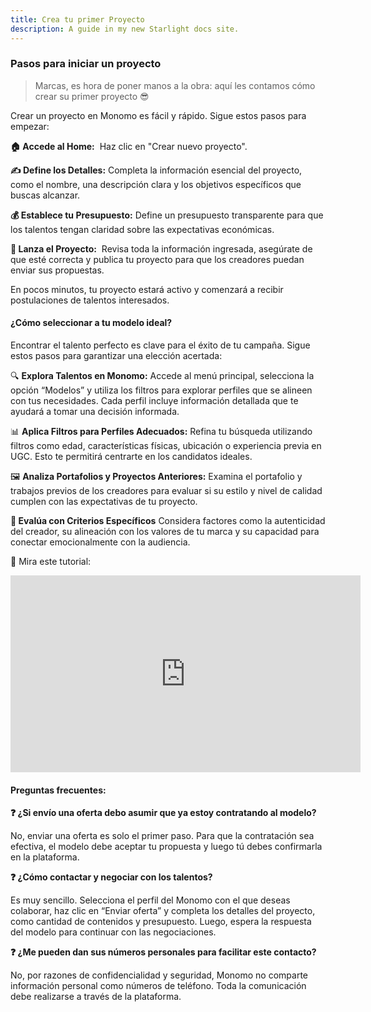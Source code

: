 ```yaml
---
title: Crea tu primer Proyecto
description: A guide in my new Starlight docs site.
---
```

### Pasos para iniciar un proyecto

> Marcas, es hora de poner manos a la obra: aquí les contamos cómo crear su primer proyecto 😎
> 

Crear un proyecto en Monomo es fácil y rápido. Sigue estos pasos para empezar:

**🏠 Accede al Home:**  Haz clic en "Crear nuevo proyecto".

**✍️ Define los Detalles:** Completa la información esencial del proyecto, como el nombre, una descripción clara y los objetivos específicos que buscas alcanzar.

**💰 Establece tu Presupuesto:** Define un presupuesto transparente para que los talentos tengan claridad sobre las expectativas económicas.

**🚀 Lanza el Proyecto:**  Revisa toda la información ingresada, asegúrate de que esté correcta y publica tu proyecto para que los creadores puedan enviar sus propuestas.

En pocos minutos, tu proyecto estará activo y comenzará a recibir postulaciones de talentos interesados.

#### ¿Cómo seleccionar a tu modelo ideal?

Encontrar el talento perfecto es clave para el éxito de tu campaña. Sigue estos pasos para garantizar una elección acertada:

🔍 **Explora Talentos en Monomo:** Accede al menú principal, selecciona la opción “Modelos” y utiliza los filtros para explorar perfiles que se alineen con tus necesidades. Cada perfil incluye información detallada que te ayudará a tomar una decisión informada.

📊 **Aplica Filtros para Perfiles Adecuados:** Refina tu búsqueda utilizando filtros como edad, características físicas, ubicación o experiencia previa en UGC. Esto te permitirá centrarte en los candidatos ideales.

🖼️ **Analiza Portafolios y Proyectos Anteriores:** Examina el portafolio y trabajos previos de los creadores para evaluar si su estilo y nivel de calidad cumplen con las expectativas de tu proyecto.

**🌟 Evalúa con Criterios Específicos** Considera factores como la autenticidad del creador, su alineación con los valores de tu marca y su capacidad para conectar emocionalmente con la audiencia.

🌸 Mira este tutorial:

<iframe width="560" height="315" src="https://www.youtube.com/embed/Jt5gHejYk9o?si=UciK5SL3nRE7yXEt" title="YouTube video player" frameborder="0" allow="accelerometer; autoplay; clipboard-write; encrypted-media; gyroscope; picture-in-picture; web-share" referrerpolicy="strict-origin-when-cross-origin" allowfullscreen></iframe>

#### Preguntas frecuentes:

**❓ ¿Si envío una oferta debo asumir que ya estoy contratando al modelo?**

No, enviar una oferta es solo el primer paso. Para que la contratación sea efectiva, el modelo debe aceptar tu propuesta y luego tú debes confirmarla en la plataforma.

**❓ ¿Cómo contactar y negociar con los talentos?**

Es muy sencillo. Selecciona el perfil del Monomo con el que deseas colaborar, haz clic en “Enviar oferta” y completa los detalles del proyecto, como cantidad de contenidos y presupuesto. Luego, espera la respuesta del modelo para continuar con las negociaciones.

**❓ ¿Me pueden dan sus números personales para facilitar este contacto?**

No, por razones de confidencialidad y seguridad, Monomo no comparte información personal como números de teléfono. Toda la comunicación debe realizarse a través de la plataforma.


